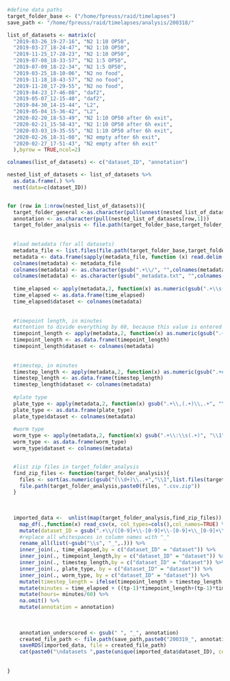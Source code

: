 

```r

#define data paths
target_folder_base <- ("/home/fpreuss/raid/timelapses")
save_path <- "/home/fpreuss/raid/timelapses/analysis/200318/"

list_of_datasets <- matrix(c(
  "2019-03-26_19-27-16", "N2 1:10 OP50",
  "2019-03-27_18-24-47", "N2 1:10 OP50",
  "2019-11-25_17-28-23", "N2 1:10 OP50",
  "2019-07-08_18-33-57", "N2 1:5 OP50",
  "2019-07-09_18-22-34", "N2 1:5 OP50",
  "2019-03-25_18-10-06", "N2 no food",
  "2019-11-18_18-43-57", "N2 no food",
  "2019-11-20_17-29-55", "N2 no food",
  "2019-04-23_17-46-08", "daf2",
  "2019-05-07_12-15-40", "daf2",
  "2019-04-30_14-15-44", "L2",
  "2019-05-04_15-36-42", "L2",
  "2020-02-20_18-53-49", "N2 1:10 OP50 after 6h exit",
  "2020-02-21_15-58-43", "N2 1:10 OP50 after 6h exit",
  "2020-03-03_19-35-55", "N2 1:10 OP50 after 6h exit",
  "2020-02-26_18-31-08", "N2 empty after 6h exit",
  "2020-02-27_17-51-43", "N2 empty after 6h exit"
  ),byrow = TRUE,ncol=2)

colnames(list_of_datasets) <- c("dataset_ID", "annotation")

nested_list_of_datasets <- list_of_datasets %>%
  as.data.frame(.) %>%
  nest(data=c(dataset_ID))


for (row in 1:nrow(nested_list_of_datasets)){
  target_folder_general <-as.character(pull(unnest(nested_list_of_datasets[row,2],cols=c(data))))
  annotation <- as.character(pull(nested_list_of_datasets[row,1]))
  target_folder_analysis <- file.path(target_folder_base,target_folder_general, "analysis")
  
  
  #load metadata (for all datasets)
  metadata_file <- list.files(file.path(target_folder_base,target_folder_general),pattern=".+\\_metadata.txt$", full.names = TRUE)
  metadata <- data.frame(sapply(metadata_file, function (x) read.delim(x,header=FALSE,check.names = FALSE)))
  colnames(metadata) <- metadata_file
  colnames(metadata) <- as.character(gsub(".+\\/", "",colnames(metadata)))
  colnames(metadata) <- as.character(gsub("_metadata.txt", "",colnames(metadata)))
  
  time_elapsed <- apply(metadata,2, function(x) as.numeric(gsub(".+\\s([0-9]+).*", "\\1",x[grepl("Time elapsed.+\\:\\s(.+)",x)])))
  time_elapsed <- as.data.frame(time_elapsed)
  time_elapsed$dataset <- colnames(metadata)
  
  
  #timepoint length, in minutes
  #attention to divide everything by 60, because this value is entered in seconds
  timepoint_length <- apply(metadata,2, function(x) as.numeric(gsub(".+\\:\\s(.+)", "\\1",x[grepl("Timepoint length\\:\\s(.+)\\.",x)])))/60
  timepoint_length <- as.data.frame(timepoint_length)
  timepoint_length$dataset <- colnames(metadata)
  
  
  #timestep, in minutes
  timestep_length <- apply(metadata,2, function(x) as.numeric(gsub(".+every(.+)minutes\\.", "\\1",x[grepl(".+every(.+)minutes\\.",x)])))
  timestep_length <- as.data.frame(timestep_length)
  timestep_length$dataset <- colnames(metadata)
  
  #plate type
  plate_type <- apply(metadata,2, function(x) gsub(".+\\,(.+)\\,.+", "\\1",x[grepl("Timelapse plate type\\:",x)]))
  plate_type <- as.data.frame(plate_type)
  plate_type$dataset <- colnames(metadata)
  
  #worm type
  worm_type <- apply(metadata,2, function(x) gsub(".+\\:\\s(.+)", "\\1",x[grepl("Used line\\:",x)]))
  worm_type <- as.data.frame(worm_type)
  worm_type$dataset <- colnames(metadata)


  #list zip files in target_folder_analysis
  find_zip_files <- function(target_folder_analysis){
    files <- sort(as.numeric(gsub("(\\d+)\\..+","\\1",list.files(target_folder_analysis,pattern=".zip"))))[1:70]
    file.path(target_folder_analysis,paste0(files, ".csv.zip"))
  }
  
  
  
  imported_data <-  unlist(map(target_folder_analysis,find_zip_files)) %>%
    map_df(.,function(x) read_csv(x, col_types=cols(),col_names=TRUE) %>% mutate(file_name=x)) %>%
    mutate(dataset_ID = gsub(".+\\/([0-9]+\\-[0-9]+\\-[0-9]+\\_[0-9]+\\-[0-9]+\\-[0-9]+)\\/.+", "\\1",file_name)) %>%
    #replace all whitespaces in column names with "_"
    rename_all(list(~gsub("\\s", "_",.))) %>%
    inner_join(., time_elapsed,by = c("dataset_ID" = "dataset")) %>%
    inner_join(., timepoint_length,by = c("dataset_ID" = "dataset")) %>%
    inner_join(., timestep_length,by = c("dataset_ID" = "dataset")) %>%
    inner_join(., plate_type, by = c("dataset_ID" = "dataset")) %>%
    inner_join(., worm_type, by = c("dataset_ID" = "dataset")) %>%
    mutate(timestep_length = ifelse(timepoint_length > timestep_length, 0,timestep_length-timepoint_length)) %>%
    mutate(minutes = time_elapsed + ((tp-1)*timepoint_length+(tp-1)*timestep_length)) %>%
    mutate(hours= minutes/60) %>%
    na.omit() %>%
    mutate(annotation = annotation)
  
  
  
    annotation_underscored <- gsub(" ", "_", annotation)
    created_file_path <- file.path(save_path,paste0("200319_", annotation_underscored, "_raw_data.rds"))
    saveRDS(imported_data, file = created_file_path)
    cat(paste0("\ndatasets ",paste(unique(imported_data$dataset_ID), collapse=" & "), " were processed \nand saved under: ", created_file_path))
  
  
}





```

